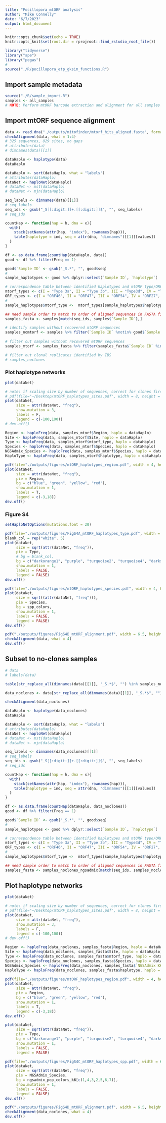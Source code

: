 ```yaml
---
title: "Pocillopora mtORF analysis"
author: "Mike Connelly"
date: "6/7/2023"
output: html_document
---
```


```r
knitr::opts_chunk$set(echo = TRUE)
knitr::opts_knit$set(root.dir = rprojroot::find_rstudio_root_file())
```
```r
library("tidyverse")
library("ape")
library("pegas")
#
source("./R/pocillopora_etp_gksim_functions.R")
```

## Import sample metadata
```r
source("./R/sample_import.R")
samples <- all_samples
# NOTE: Perform mtORF barcode extraction and alignment for all samples before clone correction
```

## Import mtORF sequence alignment 
```r
data <- read.dna("./outputs/mitofinder/mtorf_hits_aligned.fasta", format = "fasta")
checkAlignment(data, what = 1:4)
# 325 sequences, 829 sites, no gaps
# attributes(data)
# dimnames(data)[[1]]
```
```r
dataHaplo <- haplotype(data)
dataHaplo
```
```r
dataHaplo <- sort(dataHaplo, what = "labels")
# attributes(dataHaplo)
dataNet <- haploNet(dataHaplo)
# dataNet <- mst(dataHaplo)
# dataNet <- mjn(dataHaplo)
```
```r
seq_labels <- dimnames(data)[[1]]
# seq_labels
seq_ids <- gsub("_S[[:digit:]]+.[[:digit:]]$", "", seq_labels)
# seq_ids
```
```r
countHap <- function(hap = h, dna = x){
  with(
    stack(setNames(attr(hap, "index"), rownames(hap))),
    table(haplotype = ind, seq = attr(dna, "dimnames")[[1]][values])
  )
}
```
```r
df <- as.data.frame(countHap(dataHaplo, data))
good <- df %>% filter(Freq == 1)
```
```r
good$`Sample ID` <- gsub("_S.*", "", good$seq)
#
sample_haplotypes <- good %>% dplyr::select(`Sample ID`, `haplotype`)
```
```r
# correspondence table between identified haplotypes and mtORF type/ORF name, etc.
mtorf_types <- c(I = "Type 3a", II = "Type 3b", III = "Type3d", IV = "Type 1a", V = "Type 2")
ORF_types <- c(I = "ORF46", II = "ORF47", III = "ORF54", IV = "ORF27", V = "ORF01")
#
sample_haplotypes$mtorf_type <-  mtorf_types[sample_haplotypes$haplotype]
```
```r
## need sample order to match to order of aligned sequences in FASTA file
samples_fasta <- samples[match(seq_ids, samples$`Sample ID`),]
```
```r
# identify samples without recovered mtORF sequences 
samples_nomtorf <- samples %>% filter(`Sample ID` %notin% good$`Sample ID`)
  
# filter out samples without recovered mtORF sequences
samples_mtorf <- samples_fasta %>% filter(samples_fasta$`Sample ID` %in% good$`Sample ID`)

# filter out clonal replicates identified by IBS
# samples_noclones
```

### Plot haplotype networks
```r
plot(dataNet)
```
```r
# note: if scaling size by number of sequences, correct for clones first, as mtORF type 1 is clearly dominant.
# pdf(file="~/Desktop/mtORF_haplotypes_sites.pdf", width = 8, height = 10, pointsize = 10)
plot(dataNet,
     size = attr(dataNet, "freq"),
     show.mutation = 3,
     labels = F,
     legend = c(-100,100))
# dev.off()
```
```r
Region <- haploFreq(data, samples_mtorf$Region, haplo = dataHaplo)
Site <- haploFreq(data, samples_mtorf$Site, haplo = dataHaplo)
Type <- haploFreq(data, samples_mtorf$mtorf_type, haplo = dataHaplo)
Species <- haploFreq(data, samples_mtorf$Species, haplo = dataHaplo)
NGSAdmix_Species <- haploFreq(data, samples_mtorf$Species, haplo = dataHaplo)
HaploType <- haploFreq(data, samples_mtorf$haplotype, haplo = dataHaplo)
```
```r
pdf(file="./outputs/figures/mtORF_haplotypes_region.pdf", width = 4, height = 5, pointsize = 6)
plot(dataNet,
     size = attr(dataNet, "freq"),
     pie = Region,
     bg = c("blue", "green", "yellow", "red"),
     show.mutation = 1,
     labels = T,
     legend = c(-3,18))
dev.off()
```

### Figure S4
```r
setHaploNetOptions(mutations.font = 20)
```
```r
pdf(file="./outputs/figures/FigS4A_mtORF_haplotypes_type.pdf", width = 6.5, height = 3.5, pointsize = 6)
blank_col = rep("white", 5)
plot(dataNet,
     size = sqrt(attr(dataNet, "freq")),
     pie = Type,
     # bg = blank_col, 
     bg = c("darkorange1", "purple", "turquoise2", "turquoise4", "darkslategrey"),
     show.mutation = 1, 
     labels = FALSE,
     legend = FALSE)
dev.off()
```
```r
pdf(file="./outputs/figures/mtORF_haplotypes_species.pdf", width = 4, height = 2, pointsize = 6)
plot(dataNet,
     size = sqrt((attr(dataNet, "freq"))),
     pie = Species,
     bg = spp_colors,
     show.mutation = 1,
     labels = FALSE,
     legend = FALSE)
dev.off()
```
```r
pdf("./outputs/figures/FigS4B_mtORF_alignment.pdf", width = 6.5, height = 3.5)
checkAlignment(data, what = 4)
dev.off()
```

## Subset to no-clones samples
```r
# data
# labels(data)
```
```r
table(str_replace_all(dimnames(data)[[1]], "_S.*$", "") %in% samples_noclones_ngsadmix$`Sample ID`)

data_noclones <- data[str_replace_all(dimnames(data)[[1]], "_S.*$", "") %in% samples_noclones_ngsadmix$`Sample ID`, ]
```
```r
checkAlignment(data_noclones)
```
```r
dataHaplo <- haplotype(data_noclones)
dataHaplo
```
```r
dataHaplo <- sort(dataHaplo, what = "labels")
# attributes(dataHaplo)
dataNet <- haploNet(dataHaplo)
# dataNet <- mst(dataHaplo)
# dataNet <- mjn(dataHaplo)
```
```r
seq_labels <- dimnames(data_noclones)[[1]]
# seq_labels
seq_ids <- gsub("_S[[:digit:]]+.[[:digit:]]$", "", seq_labels)
# seq_ids
```
```r
countHap <- function(hap = h, dna = x){
  with(
    stack(setNames(attr(hap, "index"), rownames(hap))),
    table(haplotype = ind, seq = attr(dna, "dimnames")[[1]][values])
  )
}
```
```r
df <- as.data.frame(countHap(dataHaplo, data_noclones))
good <- df %>% filter(Freq == 1)
```
```r
good$`Sample ID` <- gsub("_S.*", "", good$seq)
#
sample_haplotypes <- good %>% dplyr::select(`Sample ID`, `haplotype`)
```
```r
# correspondence table between identified haplotypes and mtORF type/ORF name, etc.
mtorf_types <- c(I = "Type 3a", II = "Type 3b", III = "Type3d", IV = "Type 1a", V = "Type 2")
ORF_types <- c(I = "ORF46", II = "ORF47", III = "ORF54", IV = "ORF27", V = "ORF01")
#
sample_haplotypes$mtorf_type <-  mtorf_types[sample_haplotypes$haplotype]
```
```r
## need sample order to match to order of aligned sequences in FASTA file
samples_fasta <- samples_noclones_ngsadmix[match(seq_ids, samples_noclones_ngsadmix$`Sample ID`),]
```
## Plot haplotype networks
```r
plot(dataNet)
```
```r
# note: if scaling size by number of sequences, correct for clones first, as mtORF type 1 is clearly dominant.
# pdf(file="~/Desktop/mtORF_haplotypes_sites.pdf", width = 8, height = 10, pointsize = 10)
plot(dataNet,
     size = attr(dataNet, "freq"),
     show.mutation = 3,
     labels = F,
     legend = c(-100,100))
# dev.off()
```
```r
Region <- haploFreq(data_noclones, samples_fasta$Region, haplo = dataHaplo)
Site <- haploFreq(data_noclones, samples_fasta$Site, haplo = dataHaplo)
Type <- haploFreq(data_noclones, samples_fasta$mtorf_type, haplo = dataHaplo)
Species <- haploFreq(data_noclones, samples_fasta$Species, haplo = dataHaplo)
NGSAdmix_Species <- haploFreq(data_noclones, samples_fasta$`NGSAdmix K6 Species`, haplo = dataHaplo)
HaploType <- haploFreq(data_noclones, samples_fasta$haplotype, haplo = dataHaplo)
```
```r
pdf(file="./outputs/figures/mtORF_haplotypes_region.pdf", width = 4, height = 5, pointsize = 6)
plot(dataNet,
     size = attr(dataNet, "freq"),
     pie = Region,
     bg = c("blue", "green", "yellow", "red"),
     show.mutation = 1,
     labels = T,
     legend = c(-3,18))
dev.off()
```
```r
plot(dataNet,
     size = sqrt(attr(dataNet, "freq")),
     pie = Type,
     bg = c("darkorange1", "purple", "turquoise2", "turquoise4", "darkslategrey"),
     show.mutation = 1, 
     labels = FALSE,
     legend = FALSE)
```
```r
pdf(file="./outputs/figures/FigS4C_mtORF_haplotypes_spp.pdf", width = 6.5, height = 3.5, pointsize = 6)
plot(dataNet,
     size = sqrt(attr(dataNet, "freq")),
     pie = NGSAdmix_Species,
     bg = ngsadmix_pop_colors_k6[c(1,4,3,2,5,6,7)],
     show.mutation = 1, 
     labels = FALSE,
     legend = FALSE)
dev.off()
```
```r
pdf("./outputs/figures/FigS4D_mtORF_alignment.pdf", width = 6.5, height = 3.5)
checkAlignment(data_noclones, what = 4)
dev.off()
```
